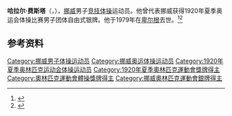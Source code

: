 {{NoteTA|G1=Sports}}
'''哈拉尔·费斯塔'''（{{lang-no|Harald Færstad}}，{{bd|1889年|12月2日|1979年|7月10日}}），[[挪威|挪威]]男子[[竞技体操|竞技体操]]运动员。他曾代表挪威获得1920年夏季奥运会体操比赛男子团体自由式银牌。他于1979年在[[卑尔根|卑尔根]]去世。<ref>{{Cite web|title=Harald FAERSTAD|url=https://www.olympic.org/harald-f-rstad|accessdate=2021-03-30|work=International Olympic Committee}}</ref><ref>{{cite web|url=https://www.olympedia.org/athletes/30786|title=Harald Færstad|work=Olympedia|accessdate=2021-03-31|archive-date=2021-06-04|archive-url=https://web.archive.org/web/20210604141508/https://www.olympedia.org/athletes/30786|dead-url=no}}</ref>

== 参考资料 ==
{{reflist}}

{{Authority control}}
{{DEFAULTSORT:Færstad, Harald}}
[[Category:挪威男子体操运动员|Category:挪威男子体操运动员]]
[[Category:挪威奥运体操运动员|Category:挪威奥运体操运动员]]
[[Category:1920年夏季奥林匹克运动会体操运动员|Category:1920年夏季奥林匹克运动会体操运动员]]
[[Category:1920年夏季奧林匹克運動會獎牌得主|Category:1920年夏季奧林匹克運動會獎牌得主]]
[[Category:奧林匹克運動會體操獎牌得主|Category:奧林匹克運動會體操獎牌得主]]
[[Category:挪威奧林匹克運動會銀牌得主|Category:挪威奧林匹克運動會銀牌得主]]